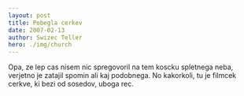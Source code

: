 ```yaml
---
layout: post
title: Pobegla cerkev
date: 2007-02-13
author: Swizec Teller
hero: ./img/church
---
```


Opa, ze lep cas nisem nic spregovoril na tem koscku spletnega neba, verjetno je zatajil spomin ali kaj podobnega. No kakorkoli, tu je filmcek cerkve, ki bezi od sosedov, uboga rec.
